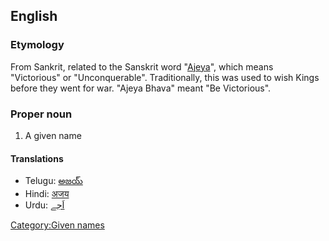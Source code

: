 ==English==

===Etymology===
From Sankrit, related to the Sanskrit word "[[Ajeya]]", which means "Victorious" or "Unconquerable". Traditionally, this was used to wish Kings before they went for war. "Ajeya Bhava" meant "Be Victorious".

===Proper noun===
{{en-Proper noun}}

# A given name

====Translations====
*Telugu: [[అజయ్]]
*Hindi: [[अजय]]
*Urdu: [[اَجے]]

[[Category:Given names]]
